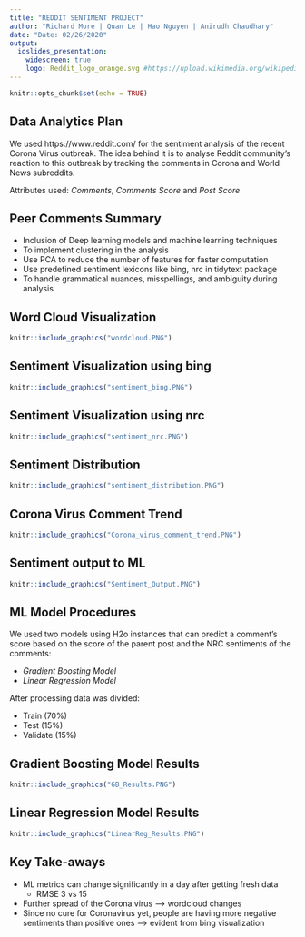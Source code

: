 ```yaml
---
title: "REDDIT SENTIMENT PROJECT"
author: "Richard More | Quan Le | Hao Nguyen | Anirudh Chaudhary"
date: "Date: 02/26/2020"
output:
  ioslides_presentation:
    widescreen: true
    logo: Reddit_logo_orange.svg #https://upload.wikimedia.org/wikipedia/commons/e/e5/Reddit_logo_orange.svg
---
```


```r
knitr::opts_chunk$set(echo = TRUE)
```

## **Data Analytics Plan**

We used https://www.reddit.com/ for the sentiment analysis of the recent Corona Virus outbreak. The idea behind it is to analyse Reddit community's reaction to this outbreak by tracking the comments in Corona and World News subreddits.

Attributes used:
*Comments*, *Comments Score* and *Post Score*

## **Peer Comments Summary**

- Inclusion of Deep learning models and machine learning techniques
- To implement clustering in the analysis
- Use PCA to reduce the number of features for faster computation
- Use predefined sentiment lexicons like bing, nrc in tidytext package
- To handle grammatical nuances, misspellings, and ambiguity during analysis

## **Word Cloud Visualization**

```r
knitr::include_graphics("wordcloud.PNG")
```

## **Sentiment Visualization using bing**

```r
knitr::include_graphics("sentiment_bing.PNG")
```

## **Sentiment Visualization using nrc**
```r
knitr::include_graphics("sentiment_nrc.PNG")
```

## **Sentiment Distribution**

```r
knitr::include_graphics("sentiment_distribution.PNG")
```

## **Corona Virus Comment Trend**

```r
knitr::include_graphics("Corona_virus_comment_trend.PNG")
```

## **Sentiment output to ML**

```r
knitr::include_graphics("Sentiment_Output.PNG")
```

## **ML Model Procedures**

We used two models using H2o instances that can predict a comment’s score based on the score of the parent post and the NRC sentiments of the comments:

* *Gradient Boosting Model*
* *Linear Regression Model*

After processing data was divided:

* Train (70%)
* Test (15%)
* Validate (15%)

## **Gradient Boosting Model Results**

```r
knitr::include_graphics("GB_Results.PNG")
```


## **Linear Regression Model Results**

```r
knitr::include_graphics("LinearReg_Results.PNG")
```

## **Key Take-aways**

* ML metrics can change significantly in a day after getting fresh data
  * RMSE 3 vs 15
* Further spread of the Corona virus --> wordcloud changes
* Since no cure for Coronavirus yet, people are having more negative sentiments than positive ones --> evident from bing visualization
